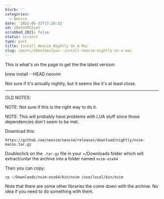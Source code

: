 ```yaml
---
blurb: ''
categories:
  - Neovim
date: '2021-05-31T17:20:32'
id: 20eO3oMS2yaV
scrubbed_2021: false
status: scratch
type: post
title: Install Neovim Nightly On A Mac
slug: /posts/20eo3oms2yav--install-neovim-nightly-on-a-mac
---
```


This is what's on the page to get the the latest version:

brew install --HEAD neovim

Not sure if it's actually nighlty, but it seems like it's at least close. 





---

OLD NOTES:

NOTE: Not sure if this is the right way to do it. 

NOTE: This will probably have problems with LUA stuff since those dependencies don't seem to be met.


Download this:

    https://github.com/neovim/neovim/releases/download/nightly/nvim-macos.tar.gz
    
Doubleclick on the `.tar.gz` file in your ~/Downloads folder which will extract/untar the archive into a folder named `nvim-osx64`


Then you can copy:

    cp ~/Downlaods/nvim-osx64/bin/nvim /use/local/bin/nvim
    

Note that there are some other libraries the come down with the archive. No idea if you need to do something with them.
